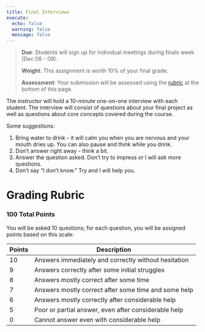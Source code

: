 ```yaml
---
title: Final Interviews
execute:
  echo: false
  warning: false
  message: false
---
```


> **Due**: Students will sign up for individual meetings during finals week (Dec 08 - 09).
>
> **Weight**: This assignment is worth 10% of your final grade.
>
> **Assessment**: Your submission will be assessed using the [rubric](#grading-rubric) at the bottom of this page.

The instructor will hold a 10-minute one-on-one interview with each student. The interview will consist of questions about your final project as well as questions about core concepts covered during the course. 

Some suggestions:

1. Bring water to drink - it will calm you when you are nervous and your mouth dries up. You can also pause and think while you drink.
2. Don't answer right away - think a bit.
3. Answer the question asked. Don't try to impress or I will ask more questions.
4. Don't say "I don't know." Try and I will help you.

# Grading Rubric

### 100 Total Points

You will be asked 10 questions; for each question, you will be assigned points based on this scale:

Points | Description
-------|------------------------------------------------
10     | Answers immediately and correctly without hesitation
9      | Answers correctly after some initial struggles
8      | Answers mostly correct after some time
7      | Answers mostly correct after some time and some help
6      | Answers mostly correctly after considerable help
5      | Poor or partial answer, even after considerable help
0      | Cannot answer even with considerable help
